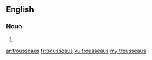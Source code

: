 ==English==

===Noun===
{{head|en|plural}}

# {{plural of|trousseau|lang=en}}

[[ar:trousseaus]]
[[fr:trousseaus]]
[[ku:trousseaus]]
[[my:trousseaus]]